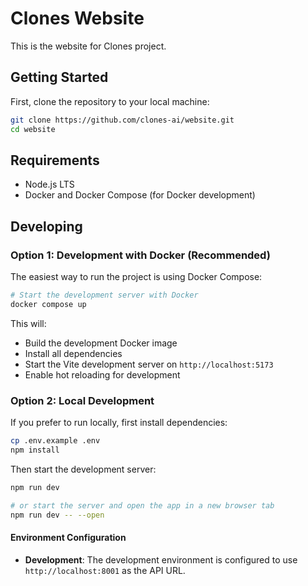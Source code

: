 # Clones Website

This is the website for Clones project.

## Getting Started

First, clone the repository to your local machine:

```bash
git clone https://github.com/clones-ai/website.git
cd website
```

## Requirements

- Node.js LTS
- Docker and Docker Compose (for Docker development)

## Developing

### Option 1: Development with Docker (Recommended)

The easiest way to run the project is using Docker Compose:

```bash
# Start the development server with Docker
docker compose up
```

This will:
- Build the development Docker image
- Install all dependencies
- Start the Vite development server on `http://localhost:5173`
- Enable hot reloading for development

### Option 2: Local Development

If you prefer to run locally, first install dependencies:

```bash
cp .env.example .env
npm install
```

Then start the development server:

```bash
npm run dev

# or start the server and open the app in a new browser tab
npm run dev -- --open
```

#### Environment Configuration

- **Development**: The development environment is configured to use `http://localhost:8001` as the API URL. 